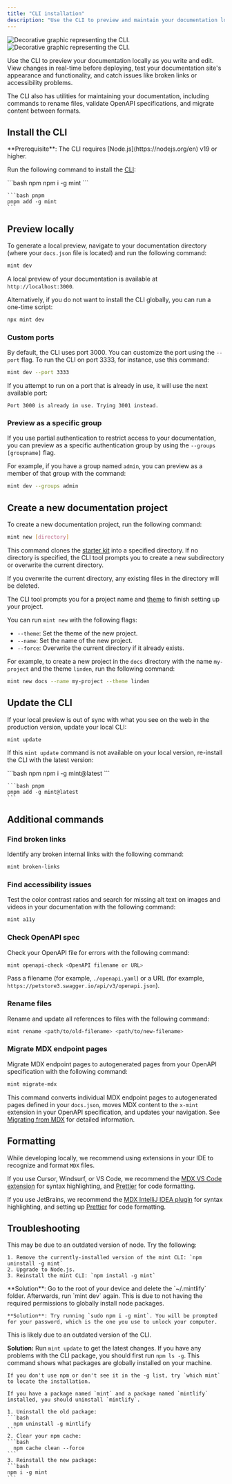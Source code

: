 ```yaml
---
title: "CLI installation"
description: "Use the CLI to preview and maintain your documentation locally"
---
```


<img
  className="block dark:hidden my-0 pointer-events-none"
  src="/images/installation/local-development-light.png"
  alt="Decorative graphic representing the CLI."
/>
<img
  className="hidden dark:block my-0 pointer-events-none"
  src="/images/installation/local-development-dark.png"
  alt="Decorative graphic representing the CLI."
/>

Use the CLI to preview your documentation locally as you write and edit. View changes in real-time before deploying, test your documentation site's appearance and functionality, and catch issues like broken links or accessibility problems.

The CLI also has utilities for maintaining your documentation, including commands to rename files, validate OpenAPI specifications, and migrate content between formats.

## Install the CLI

<Info>
  **Prerequisite**: The CLI requires [Node.js](https://nodejs.org/en) v19 or higher.
</Info>

Run the following command to install the [CLI](https://www.npmjs.com/package/mint):

  <CodeGroup>
    ```bash npm
    npm i -g mint
    ```

    ```bash pnpm
    pnpm add -g mint
    ```
  </CodeGroup>

## Preview locally

To generate a local preview, navigate to your documentation directory (where your `docs.json` file is located) and run the following command:

```bash
mint dev
```

A local preview of your documentation is available at `http://localhost:3000`.

Alternatively, if you do not want to install the CLI globally, you can run a one-time script:

```bash
npx mint dev
```

### Custom ports

By default, the CLI uses port 3000. You can customize the port using the `--port` flag. To run the CLI on port 3333, for instance, use this command:

```bash
mint dev --port 3333
```

If you attempt to run on a port that is already in use, it will use the next available port:

```mdx
Port 3000 is already in use. Trying 3001 instead.
```

### Preview as a specific group

If you use partial authentication to restrict access to your documentation, you can preview as a specific authentication group by using the `--groups [groupname]` flag.

For example, if you have a group named `admin`, you can preview as a member of that group with the command:

```bash
mint dev --groups admin
```

## Create a new documentation project

To create a new documentation project, run the following command:

```bash
mint new [directory]
```

This command clones the [starter kit](https://github.com/mintlify/starter) into a specified directory. If no directory is specified, the CLI tool prompts you to create a new subdirectory or overwrite the current directory.

<Warning>
  If you overwrite the current directory, any existing files in the directory will be deleted.
</Warning>

The CLI tool prompts you for a project name and [theme](/customize/themes) to finish setting up your project.

You can run `mint new` with the following flags:

* `--theme`: Set the theme of the new project.
* `--name`: Set the name of the new project.
* `--force`: Overwrite the current directory if it already exists.

For example, to create a new project in the `docs` directory with the name `my-project` and the theme `linden`, run the following command:

```bash
mint new docs --name my-project --theme linden
```
## Update the CLI

If your local preview is out of sync with what you see on the web in the production version, update your local CLI:

```bash
mint update
```

If this `mint update` command is not available on your local version, re-install the CLI with the latest version:

 <CodeGroup>
    ```bash npm
    npm i -g mint@latest
    ```

    ```bash pnpm
    pnpm add -g mint@latest
    ```
  </CodeGroup>

## Additional commands

### Find broken links

Identify any broken internal links with the following command:

```bash
mint broken-links
```

### Find accessibility issues

Test the color contrast ratios and search for missing alt text on images and videos in your documentation with the following command:

```bash
mint a11y
```

### Check OpenAPI spec

Check your OpenAPI file for errors with the following command:

```bash
mint openapi-check <OpenAPI filename or URL>
```

Pass a filename (for example, `./openapi.yaml`) or a URL (for example, `https://petstore3.swagger.io/api/v3/openapi.json`).

### Rename files

Rename and update all references to files with the following command:

```bash
mint rename <path/to/old-filename> <path/to/new-filename>
```

### Migrate MDX endpoint pages

Migrate MDX endpoint pages to autogenerated pages from your OpenAPI specification with the following command:

```bash
mint migrate-mdx
```

This command converts individual MDX endpoint pages to autogenerated pages defined in your `docs.json`, moves MDX content to the `x-mint` extension in your OpenAPI specification, and updates your navigation. See [Migrating from MDX](/guides/migrating-from-mdx) for detailed information.

## Formatting

While developing locally, we recommend using extensions in your IDE to recognize and format `MDX` files.

If you use Cursor, Windsurf, or VS Code, we recommend the [MDX VS Code extension](https://marketplace.visualstudio.com/items?itemName=unifiedjs.vscode-mdx) for syntax highlighting, and [Prettier](https://marketplace.visualstudio.com/items?itemName=esbenp.prettier-vscode) for code formatting.

If you use JetBrains, we recommend the [MDX IntelliJ IDEA plugin](https://plugins.jetbrains.com/plugin/14944-mdx) for syntax highlighting, and setting up [Prettier](https://prettier.io/docs/webstorm) for code formatting.

## Troubleshooting

<AccordionGroup>
  <Accordion title='Error: Could not load the "sharp" module using the darwin-arm64 runtime'>
    This may be due to an outdated version of node. Try the following:

    1. Remove the currently-installed version of the mint CLI: `npm uninstall -g mint`
    2. Upgrade to Node.js.
    3. Reinstall the mint CLI: `npm install -g mint`
  </Accordion>
  <Accordion title="Issue: Encountering an unknown error">
    **Solution**: Go to the root of your device and delete the `~/.mintlify` folder. Afterwards, run `mint dev` again.
  </Accordion>
  <Accordion title="Error: permission denied">
    This is due to not having the required permissions to globally install node packages.

    **Solution**: Try running `sudo npm i -g mint`. You will be prompted for your password, which is the one you use to unlock your computer.
  </Accordion>
  <Accordion title="The local preview doesn't look the same as my docs do on the web">
    This is likely due to an outdated version of the CLI.

   **Solution:** Run `mint update` to get the latest changes.
  </Accordion>
  <Accordion title="mintlify vs. mint package">
    If you have any problems with the CLI package, you should first run `npm ls -g`. This command shows what packages are globally installed on your machine.

    If you don't use npm or don't see it in the -g list, try `which mint` to locate the installation.
    
    If you have a package named `mint` and a package named `mintlify` installed, you should uninstall `mintlify`.
    
    1. Uninstall the old package:
    ```bash
      npm uninstall -g mintlify
    ```
    2. Clear your npm cache:
    ```bash
      npm cache clean --force
    ```
    3. Reinstall the new package:
    ```bash
    npm i -g mint
    ```
  </Accordion>
</AccordionGroup>
